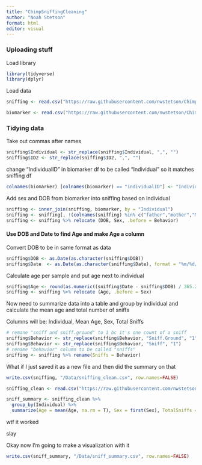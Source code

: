 ```yaml
---
title: "ChimpSniffingCleaning"
author: "Noah Stetson"
format: html
editor: visual
---
```


### Uploading stuff

Load library

```r
library(tidyverse)
library(dplyr)
```

Load data

```r
sniffing <- read.csv("https://raw.githubusercontent.com/nwstetson/ChimpSniffing/main/Data/sniffing_allData_2014-2021.csv")

biomarker <- read.csv("https://raw.githubusercontent.com/nwstetson/ChimpSniffing/main/Data/demographyForNetworks_14Aug2019.csv")
```

### Tidying data

Take out commas after names

```r
sniffing$Individual <- str_replace(sniffing$Individual, ",", "")
sniffing$ID2 <- str_replace(sniffing$ID2, ",", "")
```

change "IndividualID" in biomarker df to be called "Individual" so it matches sniffing df

```r
colnames(biomarker) [colnames(biomarker) == "individualID"] <- "Individual"
```

Add sex and DOB from biomarker into sniffing based on individual

```r
sniffing <- inner_join(sniffing, biomarker, by = "Individual")
sniffing <- sniffing[, !(colnames(sniffing) %in% c("father","mother","Maturity","ID_notes","neighborhood","Focal"))]
sniffing <- sniffing %>% relocate (DOB, Sex, .before = Behavior)
```

#### Use DOB and Date to find Age and make Age a column

Convert DOB to be in same format as data

```r
sniffing$DOB <- as.Date(as.character(sniffing$DOB))
sniffing$Date  <- as.Date(as.character(sniffing$Date), format = "%m/%d/%y")
```

Calculate age per sample and put age next to individual

```r
sniffing$Age <- round(as.numeric((sniffing$Date - sniffing$DOB) / 365.25), 2)
sniffing <- sniffing %>% relocate (Age, .before = Sex)
```

Now need to summarize data into a table and group by individual and calculate the mean age and total number of sniffs

Columns will be: Individual, Mean Age, Sex, Total Sniffs

```r
# remane "sniff and sniff.ground" to 1 bc it's one count of a sniff
sniffing$Behavior <- str_replace(sniffing$Behavior, "Sniff.Ground", "1")
sniffing$Behavior <- str_replace(sniffing$Behavior, "Sniff", "1")
# rename "behavior" column to be called "sniffs"
sniffing <- sniffing %>% rename(Sniffs = Behavior)
```

What if I just saved it as a new file and then did the summary on that

```r
write.csv(sniffing, "/Data/sniffing_clean.csv", row.names=FALSE)

sniffing_clean <- read.csv("https://raw.githubusercontent.com/nwstetson/ChimpSniffing/main/Data/sniffing_clean.csv")
```

```r
sniff_summary <- sniffing_clean %>%
  group_by(Individual) %>%
  summarize(Age = mean(Age, na.rm = T), Sex = first(Sex), TotalSniffs = sum(Sniffs, na.rm = T))
```

wtf it worked

slay

Okay now I'm going to make a visualization with it

```r
write.csv(sniff_summary, "/Data/sniff_summary.csv", row.names=FALSE)
```
